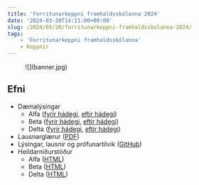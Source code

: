 ```yaml
---
title: 'Forritunarkeppni framhaldsskólanna 2024'
date: '2024-03-20T14:11:00+00:00'
slug: /2024/03/20/forritunarkeppni-framhaldsskolanna-2024/
tags:
    - 'Forritunarkeppni framhaldsskólanna'
    - Keppnir
---
```


<figure>
  ![](banner.jpg)
</figure>

## Efni

- Dæmalýsingar 
    - Alfa ([fyrir hádegi](https://github.com/ForritunarkeppniFramhaldsskolanna/Keppnir/blob/master/2024/pdf/fk_2024_alfa_fyrir.pdf), [eftir hádegi](https://github.com/ForritunarkeppniFramhaldsskolanna/Keppnir/blob/master/2024/pdf/fk_2024_alfa_eftir.pdf))
    - Beta ([fyrir hádegi](https://github.com/ForritunarkeppniFramhaldsskolanna/Keppnir/blob/master/2024/pdf/fk_2024_beta_fyrir.pdf), [eftir hádegi](https://github.com/ForritunarkeppniFramhaldsskolanna/Keppnir/blob/master/2024/pdf/fk_2024_beta_eftir.pdf))
    - Delta ([fyrir hádegi](https://github.com/ForritunarkeppniFramhaldsskolanna/Keppnir/blob/master/2024/pdf/fk_2024_delta_fyrir.pdf), [eftir hádegi](https://github.com/ForritunarkeppniFramhaldsskolanna/Keppnir/blob/master/2024/pdf/fk_2024_delta_eftir.pdf))
- Lausnarglærur ([PDF](https://github.com/ForritunarkeppniFramhaldsskolanna/Keppnir/blob/master/2024/pdf/fk_2024_solution_slides.pdf))
- Lýsingar, lausnir og prófunartilvik ([GitHub](https://github.com/ForritunarkeppniFramhaldsskolanna/Keppnir/tree/master/2024))
- Heildarniðurstöður 
    - Alfa ([HTML](https://iceland-fk24.kattis.com/contests/fk2024alfa/standings))
    - Beta ([HTML](https://iceland-fk24.kattis.com/contests/fk2024beta/standings))
    - Delta ([HTML](https://iceland-fk24.kattis.com/contests/fk2024delta/standings))

